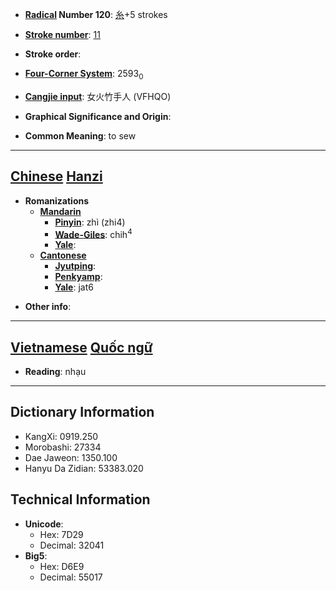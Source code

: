 * '''[[Wiktionary:Chinese radical index| Radical]] Number 120''': [[Wiktionary:Chinese radical index 糸|糸]]+5 strokes

* '''[[Wiktionary:Chinese total strokes index|Stroke number]]''': [[Wiktionary:Chinese total strokes index 11|11]]

* '''Stroke order''': 

* '''[[Wiktionary:Chinese four corner index|Four-Corner System]]''': 2593<sub>0</sub>

* '''[[Wiktionary:Chinese Cangjie index|Cangjie input]]''': 女火竹手人 (VFHQO)

* '''Graphical Significance and Origin''': 

* '''Common Meaning''': to sew

----

== [[Chinese]] [[Hanzi]] ==

* '''Romanizations'''
** '''[[Mandarin]]'''
*** '''[[Pinyin]]''': zhì (zhi4)
*** '''[[Wade-Giles]]''': chih<sup>4</sup>
*** '''[[Yale]]''': 
** '''[[Cantonese]]'''
*** '''[[Jyutping]]''':
*** '''[[Penkyamp]]''': 
*** '''[[Yale]]''': jat6

* '''Other info''': 


----

== [[Vietnamese]] [[Quốc ngữ]] ==

* '''Reading''': nhạu

----

== Dictionary Information ==

* KangXi: 0919.250
* Morobashi: 27334
* Dae Jaweon: 1350.100
* Hanyu Da Zidian: 53383.020

== Technical Information ==

* '''Unicode''':
** Hex: 7D29
** Decimal: 32041
* '''Big5''':
** Hex: D6E9
** Decimal: 55017
